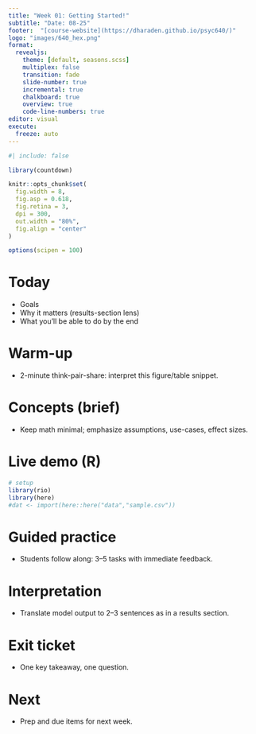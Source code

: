 ```yaml
---
title: "Week 01: Getting Started!"
subtitle: "Date: 08-25"
footer:  "[course-website](https://dharaden.github.io/psyc640/)"
logo: "images/640_hex.png"
format: 
  revealjs:
    theme: [default, seasons.scss]
    multiplex: false
    transition: fade
    slide-number: true
    incremental: true 
    chalkboard: true
    overview: true
    code-line-numbers: true
editor: visual
execute:
  freeze: auto
---
```


```r
#| include: false

library(countdown)

knitr::opts_chunk$set(
  fig.width = 8,
  fig.asp = 0.618,
  fig.retina = 3,
  dpi = 300,
  out.width = "80%",
  fig.align = "center"
)

options(scipen = 100)
```

# Today {.fall}

-   Goals
-   Why it matters (results-section lens)
-   What you’ll be able to do by the end

# Warm-up {.fall}

-   2-minute think-pair-share: interpret this figure/table snippet.

# Concepts (brief) {.fall}

-   Keep math minimal; emphasize assumptions, use-cases, effect sizes.

# Live demo (R) {.fall}

```r
# setup
library(rio)
library(here)
#dat <- import(here::here("data","sample.csv"))
```

# Guided practice {.fall}

-   Students follow along: 3–5 tasks with immediate feedback.

# Interpretation {.fall}

-   Translate model output to 2–3 sentences as in a results section.

# Exit ticket {.fall}

-   One key takeaway, one question.

# Next {.fall}

-   Prep and due items for next week.
